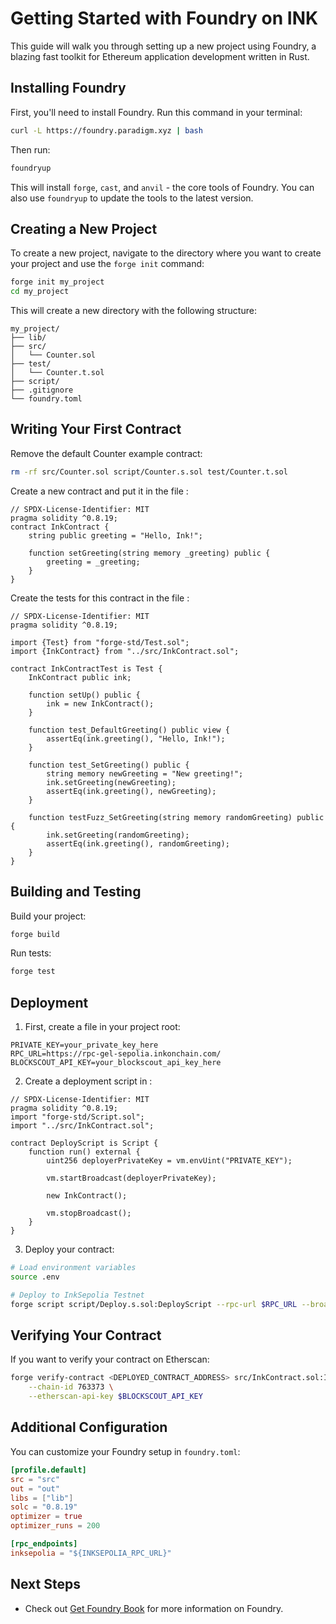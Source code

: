 
# Getting Started with Foundry on INK

This guide will walk you through setting up a new project using Foundry, a blazing fast toolkit for Ethereum application development written in Rust.

## Installing Foundry

First, you'll need to install Foundry. Run this command in your terminal:

```bash
curl -L https://foundry.paradigm.xyz | bash
```

Then run:

```bash
foundryup
```

This will install `forge`, `cast`, and `anvil` - the core tools of Foundry. You can also use `foundryup` to update the tools to the latest version.

## Creating a New Project

To create a new project, navigate to the directory where you want to create your project and use the `forge init` command:

```bash
forge init my_project
cd my_project
```

This will create a new directory with the following structure:

```
my_project/
├── lib/
├── src/
│   └── Counter.sol
├── test/
│   └── Counter.t.sol
├── script/
├── .gitignore
└── foundry.toml
```

## Writing Your First Contract

Remove the default Counter example contract:

```bash
rm -rf src/Counter.sol script/Counter.s.sol test/Counter.t.sol
```

Create a new contract and put it in the file <CopyableCode code="src/InkContract.sol" />:

```solidity
// SPDX-License-Identifier: MIT
pragma solidity ^0.8.19;
contract InkContract {
    string public greeting = "Hello, Ink!";

    function setGreeting(string memory _greeting) public {
        greeting = _greeting;
    }
}
```

Create the tests for this contract in the file <CopyableCode code="test/InkContract.t.sol" />:

```solidity
// SPDX-License-Identifier: MIT
pragma solidity ^0.8.19;

import {Test} from "forge-std/Test.sol";
import {InkContract} from "../src/InkContract.sol";

contract InkContractTest is Test {
    InkContract public ink;

    function setUp() public {
        ink = new InkContract();
    }

    function test_DefaultGreeting() public view {
        assertEq(ink.greeting(), "Hello, Ink!");
    }

    function test_SetGreeting() public {
        string memory newGreeting = "New greeting!";
        ink.setGreeting(newGreeting);
        assertEq(ink.greeting(), newGreeting);
    }

    function testFuzz_SetGreeting(string memory randomGreeting) public {
        ink.setGreeting(randomGreeting);
        assertEq(ink.greeting(), randomGreeting);
    }
}
```

## Building and Testing

Build your project:

```bash
forge build
```

Run tests:

```bash
forge test
```

## Deployment

1. First, create a <CopyableCode code=".env" /> file in your project root:

```env
PRIVATE_KEY=your_private_key_here
RPC_URL=https://rpc-gel-sepolia.inkonchain.com/
BLOCKSCOUT_API_KEY=your_blockscout_api_key_here
```

2. Create a deployment script in <CopyableCode code="script/Deploy.s.sol" />:

```solidity
// SPDX-License-Identifier: MIT
pragma solidity ^0.8.19;
import "forge-std/Script.sol";
import "../src/InkContract.sol";

contract DeployScript is Script {
    function run() external {
        uint256 deployerPrivateKey = vm.envUint("PRIVATE_KEY");

        vm.startBroadcast(deployerPrivateKey);

        new InkContract();

        vm.stopBroadcast();
    }
}
```

3. Deploy your contract:

```bash
# Load environment variables
source .env

# Deploy to InkSepolia Testnet
forge script script/Deploy.s.sol:DeployScript --rpc-url $RPC_URL --broadcast --verify
```

## Verifying Your Contract

If you want to verify your contract on Etherscan:

```bash
forge verify-contract <DEPLOYED_CONTRACT_ADDRESS> src/InkContract.sol:InkContract \
    --chain-id 763373 \
    --etherscan-api-key $BLOCKSCOUT_API_KEY
```

## Additional Configuration

You can customize your Foundry setup in `foundry.toml`:

```toml
[profile.default]
src = "src"
out = "out"
libs = ["lib"]
solc = "0.8.19"
optimizer = true
optimizer_runs = 200

[rpc_endpoints]
inksepolia = "${INKSEPOLIA_RPC_URL}"
```

## Next Steps

- Check out [Get Foundry Book](https://book.getfoundry.sh/) for more information on Foundry.
